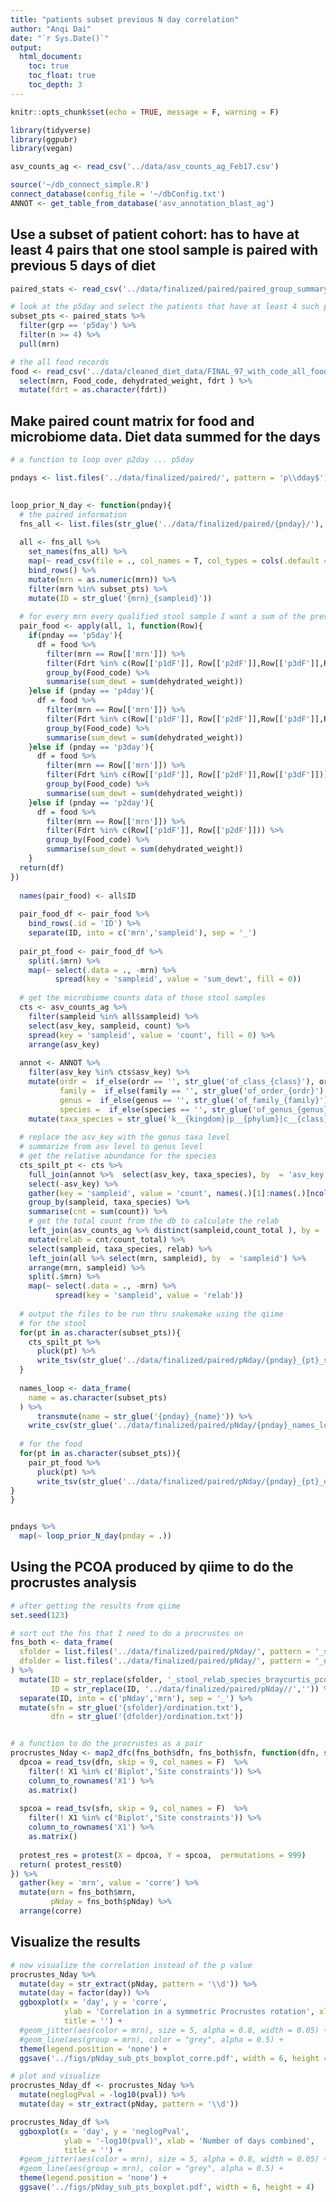 ```yaml
---
title: "patients subset previous N day correlation"
author: "Anqi Dai"
date: "`r Sys.Date()`"
output:
  html_document:
    toc: true
    toc_float: true
    toc_depth: 3
---
```


```r
knitr::opts_chunk$set(echo = TRUE, message = F, warning = F)
```

```r
library(tidyverse)
library(ggpubr)
library(vegan)
```

```r
asv_counts_ag <- read_csv('../data/asv_counts_ag_Feb17.csv')

source('~/db_connect_simple.R')
connect_database(config_file = '~/dbConfig.txt')
ANNOT <- get_table_from_database('asv_annotation_blast_ag')
```

## Use a subset of patient cohort: has to have at least 4 pairs that one stool sample is paired with previous 5 days of diet

```r
paired_stats <- read_csv('../data/finalized/paired/paired_group_summary_stats.csv')

# look at the p5day and select the patients that have at least 4 such pairs
subset_pts <- paired_stats %>% 
  filter(grp == 'p5day') %>% 
  filter(n >= 4) %>% 
  pull(mrn)
```

```r
# the all food records
food <- read_csv('../data/cleaned_diet_data/FINAL_97_with_code_all_foods_drt_with_enteralTPN.csv') %>% 
  select(mrn, Food_code, dehydrated_weight, fdrt ) %>% 
  mutate(fdrt = as.character(fdrt))
```

## Make paired count matrix for food and microbiome data. Diet data summed for the days

```r
# a function to loop over p2day ... p5day

pndays <- list.files('../data/finalized/paired/', pattern = 'p\\dday$')

  
loop_prior_N_day <- function(pnday){
  # the paired information
  fns_all <- list.files(str_glue('../data/finalized/paired/{pnday}/'), full.names = T)
  
  all <- fns_all %>% 
    set_names(fns_all) %>% 
    map(~ read_csv(file = ., col_names = T, col_types = cols(.default = col_character()))) %>% 
    bind_rows() %>% 
    mutate(mrn = as.numeric(mrn)) %>% 
    filter(mrn %in% subset_pts) %>% 
    mutate(ID = str_glue('{mrn}_{sampleid}'))
  
  # for every mrn every qualified stool sample I want a sum of the previous N days dehydrated weitght for that food code
  pair_food <- apply(all, 1, function(Row){
    if(pnday == 'p5day'){
      df = food %>% 
        filter(mrn == Row[['mrn']]) %>% 
        filter(Fdrt %in% c(Row[['p1dF']], Row[['p2dF']],Row[['p3dF']],Row[['p4dF']],Row[['p5dF']])) %>% 
        group_by(Food_code) %>% 
        summarise(sum_dewt = sum(dehydrated_weight))
    }else if (pnday == 'p4day'){
      df = food %>% 
        filter(mrn == Row[['mrn']]) %>% 
        filter(Fdrt %in% c(Row[['p1dF']], Row[['p2dF']],Row[['p3dF']],Row[['p4dF']])) %>% 
        group_by(Food_code) %>% 
        summarise(sum_dewt = sum(dehydrated_weight))
    }else if (pnday == 'p3day'){
      df = food %>% 
        filter(mrn == Row[['mrn']]) %>% 
        filter(Fdrt %in% c(Row[['p1dF']], Row[['p2dF']],Row[['p3dF']])) %>% 
        group_by(Food_code) %>% 
        summarise(sum_dewt = sum(dehydrated_weight))
    }else if (pnday == 'p2day'){
      df = food %>% 
        filter(mrn == Row[['mrn']]) %>% 
        filter(Fdrt %in% c(Row[['p1dF']], Row[['p2dF']])) %>% 
        group_by(Food_code) %>% 
        summarise(sum_dewt = sum(dehydrated_weight))
    }
  return(df)
})
  
  names(pair_food) <- all$ID
  
  pair_food_df <- pair_food %>% 
    bind_rows(.id = 'ID') %>% 
    separate(ID, into = c('mrn','sampleid'), sep = '_') 
  
  pair_pt_food <- pair_food_df %>% 
    split(.$mrn) %>% 
    map(~ select(.data = ., -mrn) %>% 
          spread(key = 'sampleid', value = 'sum_dewt', fill = 0))
  
  # get the microbiome counts data of those stool samples
  cts <- asv_counts_ag %>% 
    filter(sampleid %in% all$sampleid) %>% 
    select(asv_key, sampleid, count) %>% 
    spread(key = 'sampleid', value = 'count', fill = 0) %>% 
    arrange(asv_key)  
  
  annot <- ANNOT %>% 
    filter(asv_key %in% cts$asv_key) %>% 
    mutate(ordr =  if_else(ordr == '', str_glue('of_class_{class}'), ordr),
           family =  if_else(family == '', str_glue('of_order_{ordr}'), family),
           genus =  if_else(genus == '', str_glue('of_family_{family}'), genus),
           species =  if_else(species == '', str_glue('of_genus_{genus}'), species)) %>% 
    mutate(taxa_species = str_glue('k__{kingdom}|p__{phylum}|c__{class}|o__{ordr}|f__{family}|g__{genus}|s__{species}'))
  
  # replace the asv_key with the genus taxa level
  # summarize from asv level to genus level
  # get the relative abundance for the species
  cts_spilt_pt <- cts %>% 
    full_join(annot %>%  select(asv_key, taxa_species), by  = 'asv_key') %>% 
    select(-asv_key) %>% 
    gather(key = 'sampleid', value = 'count', names(.)[1]:names(.)[ncol(.) - 1]) %>% 
    group_by(sampleid, taxa_species) %>% 
    summarise(cnt = sum(count)) %>% 
    # get the total count from the db to calculate the relab
    left_join(asv_counts_ag %>% distinct(sampleid,count_total ), by = 'sampleid') %>% 
    mutate(relab = cnt/count_total) %>% 
    select(sampleid, taxa_species, relab) %>% 
    left_join(all %>% select(mrn, sampleid), by  = 'sampleid') %>% 
    arrange(mrn, sampleid) %>% 
    split(.$mrn) %>% 
    map(~ select(.data = ., -mrn) %>% 
          spread(key = 'sampleid', value = 'relab'))
  
  # output the files to be run thru snakemake using the qiime
  # for the stool
  for(pt in as.character(subset_pts)){
    cts_spilt_pt %>% 
      pluck(pt) %>% 
      write_tsv(str_glue('../data/finalized/paired/pNday/{pnday}_{pt}_stool_relab_species.tsv'))
  }
  
  names_loop <- data_frame(
    name = as.character(subset_pts) 
  ) %>% 
      transmute(name = str_glue('{pnday}_{name}')) %>% 
    write_csv(str_glue('../data/finalized/paired/pNday/{pnday}_names_loop.csv'), col_names = F)
  
  # for the food
  for(pt in as.character(subset_pts)){
    pair_pt_food %>% 
      pluck(pt) %>% 
      write_tsv(str_glue('../data/finalized/paired/pNday/{pnday}_{pt}_diet_foodID_dehydrated_weight_per_pt.tsv'))
}
}


pndays %>% 
  map(~ loop_prior_N_day(pnday = .))

```

## Using the PCOA produced by qiime to do the procrustes analysis 

```r
# after getting the results from qiime 
set.seed(123)

# sort out the fns that I need to do a procrustes on
fns_both <- data_frame(
  sfolder = list.files('../data/finalized/paired/pNday/', pattern = '_stool_relab_species_braycurtis_pcoa$', full.names = T),
  dfolder = list.files('../data/finalized/paired/pNday/', pattern = '_diet_foodID_dehydrated_weight_per_pt_unweighted_unifrac_pcoa$', full.names = T)
) %>% 
  mutate(ID = str_replace(sfolder, '_stool_relab_species_braycurtis_pcoa', ''),
         ID = str_replace(ID, '../data/finalized/paired/pNday//','')) %>% 
  separate(ID, into = c('pNday','mrn'), sep = '_') %>% 
  mutate(sfn = str_glue('{sfolder}/ordination.txt'),
         dfn = str_glue('{dfolder}/ordination.txt'))


# a function to do the procrustes as a pair
procrustes_Nday <- map2_dfc(fns_both$dfn, fns_both$sfn, function(dfn, sfn){
  dpcoa = read_tsv(dfn, skip = 9, col_names = F)  %>% 
    filter(! X1 %in% c('Biplot','Site constraints')) %>% 
    column_to_rownames('X1') %>% 
    as.matrix()
  
  spcoa = read_tsv(sfn, skip = 9, col_names = F)  %>% 
    filter(! X1 %in% c('Biplot','Site constraints')) %>% 
    column_to_rownames('X1') %>% 
    as.matrix()
  
  protest_res = protest(X = dpcoa, Y = spcoa,  permutations = 999)
  return( protest_res$t0)
}) %>% 
  gather(key = 'mrn', value = 'corre') %>% 
  mutate(mrn = fns_both$mrn,
         pNday = fns_both$pNday) %>% 
  arrange(corre)
```



## Visualize the results

```r
# now visualize the correlation instead of the p value
procrustes_Nday %>% 
  mutate(day = str_extract(pNday, pattern = '\\d')) %>% 
  mutate(day = factor(day)) %>% 
  ggboxplot(x = 'day', y = 'corre', 
            ylab = 'Correlation in a symmetric Procrustes rotation', xlab = 'Number of days combined',
            title = '') +
  #geom_jitter(aes(color = mrn), size = 5, alpha = 0.8, width = 0.05) +
  #geom_line(aes(group = mrn), color = "grey", alpha = 0.5) +
  theme(legend.position = 'none') +
  ggsave('../figs/pNday_sub_pts_boxplot_corre.pdf', width = 6, height = 4) 
```


```r
# plot and visualize
procrustes_Nday_df <- procrustes_Nday %>% 
  mutate(neglogPval = -log10(pval)) %>% 
  mutate(day = str_extract(pNday, pattern = '\\d')) 

procrustes_Nday_df %>% 
  ggboxplot(x = 'day', y = 'neglogPval', 
            ylab = '-log10(pval)', xlab = 'Number of days combined',
            title = '') +
  #geom_jitter(aes(color = mrn), size = 5, alpha = 0.8, width = 0.05) +
  #geom_line(aes(group = mrn), color = "grey", alpha = 0.5) +
  theme(legend.position = 'none') +
  ggsave('../figs/pNday_sub_pts_boxplot.pdf', width = 6, height = 4) 


```

